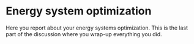 # Energy system optimization

Here you report about your energy systems optimization. This is the last part of the discussion where you wrap-up everything you did.
